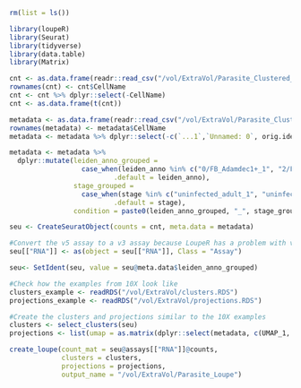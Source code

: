 ```r
rm(list = ls())
```

```r
library(loupeR)
library(Seurat)
library(tidyverse)
library(data.table)
library(Matrix)
```

```r
cnt <- as.data.frame(readr::read_csv("/vol/ExtraVol/Parasite_Clustered_normalized.csv"))
rownames(cnt) <- cnt$CellName
cnt <- cnt %>% dplyr::select(-CellName)
cnt <- as.data.frame(t(cnt))
```

```r
metadata <- as.data.frame(readr::read_csv("/vol/ExtraVol/Parasite_Clustered_Metadata.csv"))
rownames(metadata) <- metadata$CellName
metadata <- metadata %>% dplyr::select(-c(`...1`,`Unnamed: 0`, orig.ident, CellName))
```
```r
metadata <- metadata %>% 
  dplyr::mutate(leiden_anno_grouped = 
                  case_when(leiden_anno %in% c("0/FB_Adamdec1+_1", "2/FB_Adamdec1+_2") ~ "0-2/FB_Adamdec1+",
                          .default = leiden_anno),
                stage_grouped =
                  case_when(stage %in% c("uninfected_adult_1", "uninfected_adult_2") ~ "uninfected", 
                          .default = stage),
                condition = paste0(leiden_anno_grouped, "_", stage_grouped))
```


```r
seu <- CreateSeuratObject(counts = cnt, meta.data = metadata)
```

```r
#Convert the v5 assay to a v3 assay because LoupeR has a problem with v5 in this version.
seu[["RNA"]] <- as(object = seu[["RNA"]], Class = "Assay")
```

```r
seu<- SetIdent(seu, value = seu@meta.data$leiden_anno_grouped)
```

```r
#Check how the examples from 10X look like
clusters_example <- readRDS("/vol/ExtraVol/clusters.RDS")
projections_example <- readRDS("/vol/ExtraVol/projections.RDS")
```

```r
#Create the clusters and projections similar to the 10X examples
clusters <- select_clusters(seu)
projections <- list(umap = as.matrix(dplyr::select(metadata, c(UMAP_1, UMAP_2))))
```

```r
create_loupe(count_mat = seu@assays[["RNA"]]@counts, 
             clusters = clusters, 
             projections = projections, 
             output_name = "/vol/ExtraVol/Parasite_Loupe")
```
